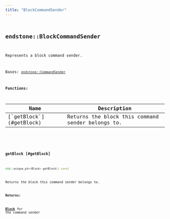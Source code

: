 ```yaml
---
title: "BlockCommandSender"
---
```


## <code className="doc-symbol doc-symbol-class"/> endstone::BlockCommandSender

Represents a block command sender.


Bases: [`endstone::CommandSender`](command_sender)
















**Functions:**

<table>
<thead>
   <tr>
      <th>Name</th>
      <th>Description</th>
   </tr>
</thead>
<tbody>
<tr key="classendstone_1_1_block_command_sender_1a4b8542ff30c04bccecba373dde32188b">
    <td>[`getBlock`](#getBlock)</td>
    <td>Returns the block this command sender belongs to.</td>
</tr>
</tbody>
</table>

### <code className="doc-symbol doc-symbol-function"/> getBlock [#getBlock]

```cpp
std::unique_ptr<Block> getBlock() const
```

Returns the block this command sender belongs to.





**Returns:**

[**Block**](classendstone_1_1_block.md) for the command sender 





        